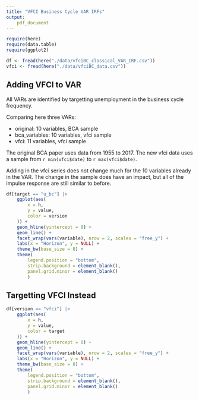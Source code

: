 ```yaml
---
title: "VFCI Business Cycle VAR IRFs"
output: 
    pdf_document
---
```

```r
require(here)
require(data.table)
require(ggplot2)
```

```r
df <- fread(here("./data/vfciBC_classical_VAR_IRF.csv"))
vfci <- fread(here("./data/vfciBC_data.csv"))
```

## Adding VFCI to VAR
All VARs are identified by targetting unemployment in the business cycle frequency.

Comparing here three VARs:

  - original: 10 variables, BCA sample
  - bca_variables: 10 variables, vfci sample
  - vfci: 11 variables, vfci sample

The original BCA paper uses data from 1955 to 2017.
The new vfci data uses a sample from `r min(vfci$date)` to `r max(vfci$date)`.

Adding in the vfci series does not change much for the 10 variables already in the VAR.
The change in the sample does have an impact, but all of the impulse response are still similar to before.

```r
df[target == "u_bc"] |>
    ggplot(aes(
        x = h,
        y = value,
        color = version
    )) +
    geom_hline(yintercept = 0) +
    geom_line() +
    facet_wrap(vars(variable), nrow = 2, scales = "free_y") +
    labs(x = "Horizon", y = NULL) +
    theme_bw(base_size = 8) +
    theme(
        legend.position = "bottom",
        strip.background = element_blank(),
        panel.grid.minor = element_blank()
        )
```


## Targetting VFCI Instead

```r
df[version == "vfci"] |>
    ggplot(aes(
        x = h,
        y = value,
        color = target
    )) +
    geom_hline(yintercept = 0) +
    geom_line() +
    facet_wrap(vars(variable), nrow = 2, scales = "free_y") +
    labs(x = "Horizon", y = NULL) +
    theme_bw(base_size = 8) +
    theme(
        legend.position = "bottom",
        strip.background = element_blank(),
        panel.grid.minor = element_blank()
        )
```